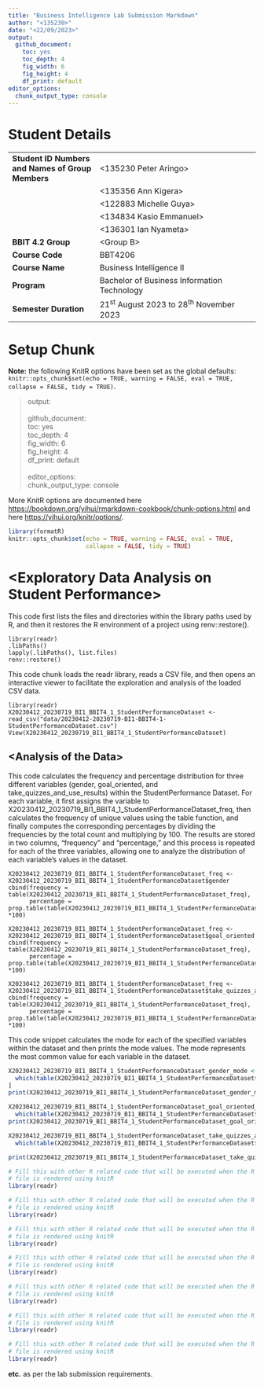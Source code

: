 ```yaml
---
title: "Business Intelligence Lab Submission Markdown"
author: "<135230>"
date: "<22/09/2023>"
output:
  github_document: 
    toc: yes
    toc_depth: 4
    fig_width: 6
    fig_height: 4
    df_print: default
editor_options:
  chunk_output_type: console
---
```


# Student Details

|                                                   |                                                                                            |
|---------------------------------------------------|--------------------------------------------------------------------------------------------|
| **Student ID Numbers and Names of Group Members** |  \<135230 Peter Aringo\>                                                                   |
|                                                   |  \<135356 Ann Kigera\>                                                                     |
|                                                   |  \<122883 Michelle Guya\>                                                                  |
|                                                   |  \<134834 Kasio Emmanuel\>                                                                 |
|                                                   |  \<136301 Ian Nyameta\>                                                                    |
| **BBIT 4.2 Group**                                |       \<Group B\>                                                                          |
| **Course Code**                                   | BBT4206                                                                                    |
| **Course Name**                                   | Business Intelligence II                                                                   |
| **Program**                                       | Bachelor of Business Information Technology                                                |
| **Semester Duration**                             | 21^st^ August 2023 to 28^th^ November 2023                                                 |

# Setup Chunk

**Note:** the following KnitR options have been set as the global defaults:\
`knitr::opts_chunk$set(echo = TRUE, warning = FALSE, eval = TRUE,                        collapse = FALSE, tidy = TRUE)`.

> output:\
> \
> github_document:\
> toc: yes\
> toc_depth: 4\
> fig_width: 6\
> fig_height: 4\
> df_print: default\
> \
> editor_options:\
> chunk_output_type: console

More KnitR options are documented here <https://bookdown.org/yihui/rmarkdown-cookbook/chunk-options.html> and here <https://yihui.org/knitr/options/>.

```r
library(formatR)
knitr::opts_chunk$set(echo = TRUE, warning = FALSE, eval = TRUE,
                      collapse = FALSE, tidy = TRUE)
```

# \<Exploratory Data Analysis on Student Performance\>

This code first lists the files and directories within the library paths used by R, 
and then it restores the R environment of a project using renv::restore().
```
library(readr)
.libPaths()
lapply(.libPaths(), list.files)
renv::restore()
```

This code chunk loads the readr library, reads a CSV file, and then
opens an interactive viewer to facilitate the exploration and analysis
of the loaded CSV data.
```
library(readr)
X20230412_20230719_BI1_BBIT4_1_StudentPerformanceDataset <- read_csv("data/20230412-20230719-BI1-BBIT4-1-StudentPerformanceDataset.csv")
View(X20230412_20230719_BI1_BBIT4_1_StudentPerformanceDataset)
```

## \<Analysis of the Data\>
This code calculates the frequency and percentage distribution for three different variables (gender, goal_oriented, and take_quizzes_and_use_results) within the StudentPerformance Dataset.
For each variable, it first assigns the variable to X20230412_20230719_BI1_BBIT4_1_StudentPerformanceDataset_freq,
then calculates the frequency of unique values using the table function, and finally computes the corresponding 
percentages by dividing the frequencies by the total count and multiplying by 100. The results are stored in two columns, "frequency" and "percentage," and this process is repeated for each of the three variables, allowing one to analyze the distribution of each variable's values in the dataset.
```
X20230412_20230719_BI1_BBIT4_1_StudentPerformanceDataset_freq <- X20230412_20230719_BI1_BBIT4_1_StudentPerformanceDataset$gender
cbind(frequency = table(X20230412_20230719_BI1_BBIT4_1_StudentPerformanceDataset_freq),
      percentage = prop.table(table(X20230412_20230719_BI1_BBIT4_1_StudentPerformanceDataset_freq)) *100)

X20230412_20230719_BI1_BBIT4_1_StudentPerformanceDataset_freq <- X20230412_20230719_BI1_BBIT4_1_StudentPerformanceDataset$goal_oriented
cbind(frequency = table(X20230412_20230719_BI1_BBIT4_1_StudentPerformanceDataset_freq),
      percentage = prop.table(table(X20230412_20230719_BI1_BBIT4_1_StudentPerformanceDataset_freq)) *100)

X20230412_20230719_BI1_BBIT4_1_StudentPerformanceDataset_freq <- X20230412_20230719_BI1_BBIT4_1_StudentPerformanceDataset$take_quizzes_and_use_results
cbind(frequency = table(X20230412_20230719_BI1_BBIT4_1_StudentPerformanceDataset_freq),
      percentage = prop.table(table(X20230412_20230719_BI1_BBIT4_1_StudentPerformanceDataset_freq)) *100)
```

 This code snippet calculates the mode for each of the specified variables within the dataset and then prints the mode values. 
 The mode represents the most common value for each variable in the dataset.
```r
X20230412_20230719_BI1_BBIT4_1_StudentPerformanceDataset_gender_mode <- names(table(X20230412_20230719_BI1_BBIT4_1_StudentPerformanceDataset$gender))[ # nolint
  which(table(X20230412_20230719_BI1_BBIT4_1_StudentPerformanceDataset$gender) == max(table(X20230412_20230719_BI1_BBIT4_1_StudentPerformanceDataset$gender)))
]
print(X20230412_20230719_BI1_BBIT4_1_StudentPerformanceDataset_gender_mode)

X20230412_20230719_BI1_BBIT4_1_StudentPerformanceDataset_goal_oriented_mode <- names(table(X20230412_20230719_BI1_BBIT4_1_StudentPerformanceDataset$goal_oriented))[
  which(table(X20230412_20230719_BI1_BBIT4_1_StudentPerformanceDataset$goal_oriented) == max(table(X20230412_20230719_BI1_BBIT4_1_StudentPerformanceDataset$goal_oriented)))]
print(X20230412_20230719_BI1_BBIT4_1_StudentPerformanceDataset_goal_oriented_mode)

X20230412_20230719_BI1_BBIT4_1_StudentPerformanceDataset_take_quizzes_and_use_results_mode <- names(table(X20230412_20230719_BI1_BBIT4_1_StudentPerformanceDataset$take_quizzes_and_use_results))[
  which(table(X20230412_20230719_BI1_BBIT4_1_StudentPerformanceDataset$take_quizzes_and_use_results) == max(table(X20230412_20230719_BI1_BBIT4_1_StudentPerformanceDataset$take_quizzes_and_use_results)))]

print(X20230412_20230719_BI1_BBIT4_1_StudentPerformanceDataset_take_quizzes_and_use_results_mode)
```

```r
# Fill this with other R related code that will be executed when the R markdown
# file is rendered using knitR
library(readr)
```


```r
# Fill this with other R related code that will be executed when the R markdown
# file is rendered using knitR
library(readr)
```



```r
# Fill this with other R related code that will be executed when the R markdown
# file is rendered using knitR
library(readr)
```



```r
# Fill this with other R related code that will be executed when the R markdown
# file is rendered using knitR
library(readr)
```



```r
# Fill this with other R related code that will be executed when the R markdown
# file is rendered using knitR
library(readr)
```


```r
# Fill this with other R related code that will be executed when the R markdown
# file is rendered using knitR
library(readr)
```


```r
# Fill this with other R related code that will be executed when the R markdown
# file is rendered using knitR
library(readr)
```
**etc.** as per the lab submission requirements.
